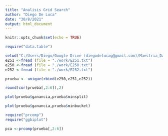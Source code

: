 ```yaml
---
title: "Analisis Grid Search"
author: "Diego De Luca"
date: "30/8/2021"
output: html_document
---
```


```r
knitr::opts_chunk$set(echo = TRUE)
```


```r
require("data.table")

```


```r
setwd("C:/Users/Diego/Google Drive (diegodelucag@gmail.com)/Maestria_Data_Science/DM_EyF")
e251 <-fread (file = "./work/E251.txt")
e250 <-fread (file = "./work/E250.txt")
e252 <-fread (file = "./work/E252.txt")

```

```r
prueba <- unique(rbind(e250,e251,e252))

```

```r
round(cor(prueba[,2:6]),2)
```
```r
plot(prueba$ganancia,prueba$minsplit)
```

```r
plot(prueba$ganancia,prueba$minbucket)
```
```r
require("prcomp")
require("ggbiplot")

pca <-prcomp(prueba[,2:6])
```


